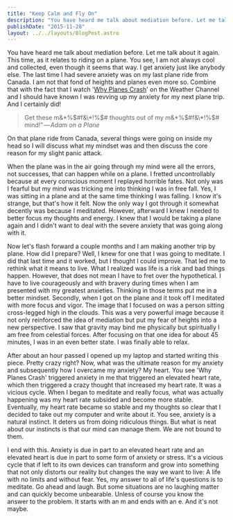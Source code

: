 ```yaml
---
title: "Keep Calm and Fly On"
description: "You have heard me talk about mediation before. Let me talk about it again. This time, as it relates to riding on a plane. You see, I am not…"
publishDate: "2015-11-28"
layout: ../../layouts/BlogPost.astro
---
```


You have heard me talk about mediation before. Let me talk about it again. This time, as it relates to riding on a plane. You see, I am not always cool and collected, even though it seems that way. I get anxiety just like anybody else. The last time I had severe anxiety was on my last plane ride from Canada. I am not that fond of heights and planes even more so. Combine that with the fact that I watch '[Why Planes Crash](http://www.weather.com/tv/shows/why-planes-crash)' on the Weather Channel and I should have known I was revving up my anxiety for my next plane trip. And I certainly did!

> Get these m&\*%$#f&\*!%$# thoughts out of my m&\*%$#f&\*!%$# mind!" — *Adam on a Plane*

On that plane ride from Canada, several things were going on inside my head so I will discuss what my mindset was and then discuss the core reason for my slight panic attack.

When the plane was in the air going through my mind were all the errors, not successes, that can happen while on a plane. I fretted uncontrollably because at every conscious moment I replayed horrible fates. Not only was I fearful but my mind was tricking me into thinking I was in free fall. Yes, I was sitting in a plane and at the same time thinking I was falling. I know it's strange, but that's how it felt. Now the only way I got through it somewhat decently was because I meditated. However, afterward I knew I needed to better focus my thoughts and energy. I knew that I would be taking a plane again and I didn't want to deal with the severe anxiety that was going along with it.

Now let's flash forward a couple months and I am making another trip by plane. How did I prepare? Well, I knew for one that I was going to meditate. I did that last time and it worked, but I thought I could improve. That led me to rethink what it means to live. What I realized was life is a risk and bad things happen. However, that does not mean I have to fret over the hypothetical. I have to live courageously and with bravery during times when I am presented with my greatest anxieties. Thinking in those terms put me in a better mindset. Secondly, when I got on the plane and it took off I meditated with more focus and vigor. The image that I focused on was a person sitting cross-legged high in the clouds. This was a very powerful image because it not only reinforced the idea of mediation but put my fear of heights into a new perspective. I saw that gravity may bind me physically but spiritually I am free from celestial forces. After focusing on that one idea for about 45 minutes, I was in an even better state. I was finally able to relax.

After about an hour passed I opened up my laptop and started writing this piece. Pretty crazy right? Now, what was the ultimate reason for my anxiety and subsequently how I overcame my anxiety? My heart. You see 'Why Planes Crash' triggered anxiety in me that triggered an elevated heart rate, which then triggered a crazy thought that increased my heart rate. It was a vicious cycle. When I began to meditate and really focus, what was actually happening was my heart rate subsided and become more stable. Eventually, my heart rate became so stable and my thoughts so clear that I decided to take out my computer and write about it. You see, anxiety is a natural instinct. It deters us from doing ridiculous things. But what is neat about our instincts is that our mind can manage them. We are not bound to them.

I end with this. Anxiety is due in part to an elevated heart rate and an elevated heart is due in part to some form of anxiety or stress. It's a vicious cycle that if left to its own devices can transform and grow into something that not only distorts our reality but changes the way we want to live: A life with no limits and without fear. Yes, my answer to all of life's questions is to meditate. Go ahead and laugh. But some situations are no laughing matter and can quickly become unbearable. Unless of course you know the answer to the problem. It starts with an m and ends with an e. And it's not maybe.
